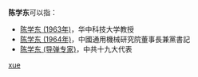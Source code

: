 '''陈学东'''可以指：
* [[陈学东_(1963年)|陈学东 (1963年)]]，华中科技大学教授
* [[陈学东_(1964年)|陈学东 (1964年)]]，中國通用機械研究院董事長兼黨書記<!--中共十九大安徽代表是否此人？-->
* [[陈学东_(导弹专家)|陈学东 (导弹专家)]]，中共十九大代表

{{disambig}}

[[Category:三字陈姓人名消歧义|xue]]